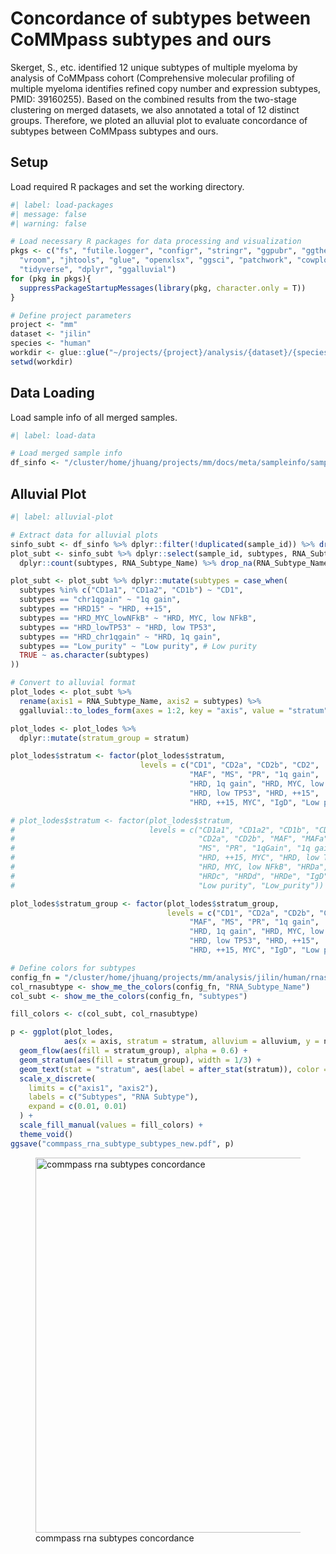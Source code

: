 # Concordance of subtypes between CoMMpass subtypes and ours

Skerget, S., etc. identified 12 unique subtypes of multiple myeloma by analysis of CoMMpass cohort (Comprehensive molecular profiling of multiple myeloma identifies refined copy number and expression subtypes, PMID: 39160255). Based on the combined results from the two-stage clustering on merged datasets, we also annotated a total of 12 distinct groups. Therefore, we ploted an alluvial plot to evaluate concordance of subtypes between CoMMpass subtypes and ours.

## Setup

Load required R packages and set the working directory.

```r
#| label: load-packages
#| message: false
#| warning: false

# Load necessary R packages for data processing and visualization
pkgs <- c("fs", "futile.logger", "configr", "stringr", "ggpubr", "ggthemes",
  "vroom", "jhtools", "glue", "openxlsx", "ggsci", "patchwork", "cowplot",
  "tidyverse", "dplyr", "ggalluvial")
for (pkg in pkgs){
  suppressPackageStartupMessages(library(pkg, character.only = T))
}

# Define project parameters
project <- "mm"
dataset <- "jilin"
species <- "human"
workdir <- glue::glue("~/projects/{project}/analysis/{dataset}/{species}/rnaseq/merge_compass") %>% checkdir()
setwd(workdir)
```


## Data Loading
Load sample info of all merged samples. 

```r
#| label: load-data

# Load merged sample info
df_sinfo <- "/cluster/home/jhuang/projects/mm/docs/meta/sampleinfo/sampleinfo_jilin_commpass.rds" %>% read_rds
```

## Alluvial Plot

```r
#| label: alluvial-plot

# Extract data for alluvial plots
sinfo_subt <- df_sinfo %>% dplyr::filter(!duplicated(sample_id)) %>% drop_na(subtypes)
plot_subt <- sinfo_subt %>% dplyr::select(sample_id, subtypes, RNA_Subtype_Name) %>%
  dplyr::count(subtypes, RNA_Subtype_Name) %>% drop_na(RNA_Subtype_Name)

plot_subt <- plot_subt %>% dplyr::mutate(subtypes = case_when(
  subtypes %in% c("CD1a1", "CD1a2", "CD1b") ~ "CD1",
  subtypes == "chr1qgain" ~ "1q gain",
  subtypes == "HRD15" ~ "HRD, ++15",
  subtypes == "HRD_MYC_lowNFkB" ~ "HRD, MYC, low NFkB",
  subtypes == "HRD_lowTP53" ~ "HRD, low TP53",
  subtypes == "HRD_chr1qgain" ~ "HRD, 1q gain",
  subtypes == "Low_purity" ~ "Low purity", # Low purity
  TRUE ~ as.character(subtypes)
))

# Convert to alluvial format
plot_lodes <- plot_subt %>%
  rename(axis1 = RNA_Subtype_Name, axis2 = subtypes) %>%
  ggalluvial::to_lodes_form(axes = 1:2, key = "axis", value = "stratum")

plot_lodes <- plot_lodes %>%
  dplyr::mutate(stratum_group = stratum)

plot_lodes$stratum <- factor(plot_lodes$stratum,
                             levels = c("CD1", "CD2a", "CD2b", "CD2",
                                        "MAF", "MS", "PR", "1q gain", 
                                        "HRD, 1q gain", "HRD, MYC, low NFkB", 
                                        "HRD, low TP53", "HRD, ++15", 
                                        "HRD, ++15, MYC", "IgD", "Low purity"))

# plot_lodes$stratum <- factor(plot_lodes$stratum,
#                              levels = c("CD1a1", "CD1a2", "CD1b", "CD1", "CD2", 
#                                         "CD2a", "CD2b", "MAF", "MAFa", "MAFb", 
#                                         "MS", "PR", "1qGain", "1q gain", "HRD, ++15",
#                                         "HRD, ++15, MYC", "HRD, low TP53",
#                                         "HRD, MYC, low NFkB", "HRDa", "HRDb", 
#                                         "HRDc", "HRDd", "HRDe", "IgD",
#                                         "Low purity", "Low_purity"))

plot_lodes$stratum_group <- factor(plot_lodes$stratum_group,
                                   levels = c("CD1", "CD2a", "CD2b", "CD2",
                                        "MAF", "MS", "PR", "1q gain", 
                                        "HRD, 1q gain", "HRD, MYC, low NFkB", 
                                        "HRD, low TP53", "HRD, ++15", 
                                        "HRD, ++15, MYC", "IgD", "Low purity"))

# Define colors for subtypes
config_fn = "/cluster/home/jhuang/projects/mm/analysis/jilin/human/rnaseq/configs/colors.yaml"
col_rnasubtype <- show_me_the_colors(config_fn, "RNA_Subtype_Name")
col_subt <- show_me_the_colors(config_fn, "subtypes")

fill_colors <- c(col_subt, col_rnasubtype)

p <- ggplot(plot_lodes,
            aes(x = axis, stratum = stratum, alluvium = alluvium, y = n)) +
  geom_flow(aes(fill = stratum_group), alpha = 0.6) +
  geom_stratum(aes(fill = stratum_group), width = 1/3) +
  geom_text(stat = "stratum", aes(label = after_stat(stratum)), color = "gray40") +
  scale_x_discrete(
    limits = c("axis1", "axis2"),  
    labels = c("Subtypes", "RNA Subtype"),
    expand = c(0.01, 0.01)
  ) +
  scale_fill_manual(values = fill_colors) +
  theme_void()
ggsave("commpass_rna_subtype_subtypes_new.pdf", p)

```
![commpass rna subtypes concordance](images/commpass_rna_subtype_subtypes.png){fig-alt="commpass rna subtypes concordance" .align-center width=600px fig-cap="Figure: Commpass RNA Subtypes Concordance" .lightbox}
